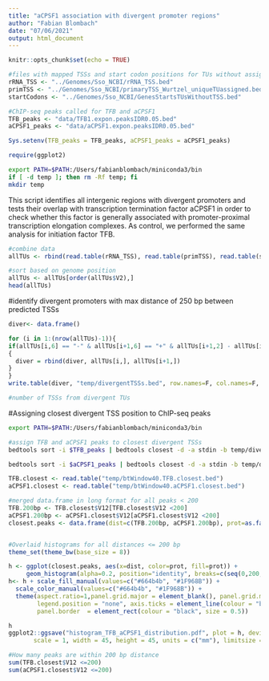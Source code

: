 ```yaml
---
title: "aCPSF1 association with divergent promoter regions"
author: "Fabian Blombach"
date: "07/06/2021"
output: html_document
---
```


```r
knitr::opts_chunk$set(echo = TRUE)

#files with mapped TSSs and start codon positions for TUs without assigned TSS
rRNA_TSS <- "../Genomes/Sso_NCBI/rRNA_TSS.bed"
primTSS <- "../Genomes/Sso_NCBI/primaryTSS_Wurtzel_uniqueTUassigned.bed"
startCodons <- "../Genomes/Sso_NCBI/GenesStartsTUsWithoutTSS.bed"

#ChIP-seq peaks called for TFB and aCPSF1
TFB_peaks <- "data/TFB1.expon.peaksIDR0.05.bed"
aCPSF1_peaks <- "data/aCPSF1.expon.peaksIDR0.05.bed"

Sys.setenv(TFB_peaks = TFB_peaks, aCPSF1_peaks = aCPSF1_peaks)

require(ggplot2)
```


```bash
export PATH=$PATH:/Users/fabianblombach/miniconda3/bin
if [ -d temp ]; then rm -Rf temp; fi
mkdir temp
```

This script identifies all intergenic regions with divergent promoters and tests their overlap with transcription termination factor aCPSF1 in order to check whether this factor is generally associated with promoter-proximal transcription elongation complexes. As control, we performed the same analysis for initiation factor TFB.

```r
#combine data
allTUs <- rbind(read.table(rRNA_TSS), read.table(primTSS), read.table(startCodons))

#sort based on genome position
allTUs <- allTUs[order(allTUs$V2),]
head(allTUs)
```



#identify divergent promoters with max distance of 250 bp between predicted TSSs
```r
diver<- data.frame()

for (i in 1:(nrow(allTUs)-1)){
if(allTUs[i,6] == "-" & allTUs[i+1,6] == "+" & allTUs[i+1,2] - allTUs[i,3] < 500)  
{
  diver = rbind(diver, allTUs[i,], allTUs[i+1,])
}  
}
write.table(diver, "temp/divergentTSSs.bed", row.names=F, col.names=F, quote=F, sep="\t")

#number of TSSs from divergent TUs
```

#Assigning closest divergent TSS position to ChIP-seq peaks
```bash
export PATH=$PATH:/Users/fabianblombach/miniconda3/bin

#assign TFB and aCPSF1 peaks to closest divergent TSSs
bedtools sort -i $TFB_peaks | bedtools closest -d -a stdin -b temp/divergentTSSs.bed > temp/btWindow40.TFB.closest.bed

bedtools sort -i $aCPSF1_peaks | bedtools closest -d -a stdin -b temp/divergentTSSs.bed > temp/btWindow40.aCPSF1.closest.bed
```


```r
TFB.closest <- read.table("temp/btWindow40.TFB.closest.bed")
aCPSF1.closest <- read.table("temp/btWindow40.aCPSF1.closest.bed")
```

```r
#merged data.frame in long format for all peaks < 200
TFB.200bp <- TFB.closest$V12[TFB.closest$V12 <200]
aCPSF1.200bp <- aCPSF1.closest$V12[aCPSF1.closest$V12 <200]
closest.peaks <- data.frame(dist=c(TFB.200bp, aCPSF1.200bp), prot=as.factor(c(rep("TFB", times=length(TFB.200bp)), rep("aCPSF1", times=length(aCPSF1.200bp)))))


#Overlaid histograms for all distances <= 200 bp
theme_set(theme_bw(base_size = 8))

h <- ggplot(closest.peaks, aes(x=dist, color=prot, fill=prot)) +
     geom_histogram(alpha=0.2, position="identity", breaks=c(seq(0,200,by=10)))
h<- h + scale_fill_manual(values=c("#664b4b", "#1F968B")) + 
  scale_color_manual(values=c("#664b4b", "#1F968B")) + 
  theme(aspect.ratio=1,panel.grid.major = element_blank(), panel.grid.minor  = element_blank(), 
        legend.position = "none", axis.ticks = element_line(colour = "black", size = 0.5),
        panel.border  = element_rect(colour = "black", size = 0.5))

h
ggplot2::ggsave("histogram_TFB_aCPSF1_distribution.pdf", plot = h, device = "pdf", path = NULL,
       scale = 1, width = 45, height = 45, units = c("mm"), limitsize = TRUE)

#How many peaks are within 200 bp distance
sum(TFB.closest$V12 <=200)
sum(aCPSF1.closest$V12 <=200)
```




